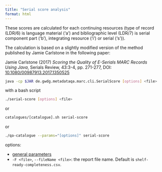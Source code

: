 ```yaml
---
title: "Serial score analysis"
format: html
---
```


These scores are calculated for each continuing resources (type of record
(LDR/6) is language material ('a') and bibliographic level (LDR/7) is serial
component part ('b'), integrating resource ('i') or serial ('s')).

The calculation is based on a slightly modified version of the method published
by Jamie Carlstone in the following paper:

Jamie Carlstone (2017) _Scoring the Quality of E-Serials MARC Records Using
Java_, Serials Review, 43:3-4, pp. 271-277, DOI: [10.1080/00987913.2017.1350525](https://www.tandfonline.com/doi/full/10.1080/00987913.2017.1350525)

```bash
java -cp $JAR de.gwdg.metadataqa.marc.cli.SerialScore [options] <file>
```
with a bash script
```bash
./serial-score [options] <file>
```
or
```bash
catalogues/[catalogue].sh serial-score
```
or
```bash
./qa-catalogue --params="[options]" serial-score
```

options:

* [general parameters](#general-parameters)
* `-F <file>`, `--fileName <file>`: the report file name. Default is
  `shelf-ready-completeness.csv`.
